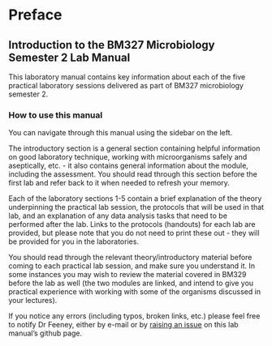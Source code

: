 # Preface {.unnumbered}

## Introduction to the BM327 Microbiology Semester 2 Lab Manual

This laboratory manual contains key information about each of the five practical laboratory sessions delivered as part of BM327 microbiology semester 2. 

### How to use this manual

You can navigate through this manual using the sidebar on the left.

The introductory section is a general section containing helpful information on good laboratory technique, working with microorganisms safely and aseptically, etc. - it also contains general information about the module, including the assessment. You should read through this section before the first lab and refer back to it when needed to refresh your memory.

Each of the laboratory sections 1-5 contain a brief explanation of the theory underpinning the practical lab session, the protocols that will be used in that lab, and an explanation of any data analysis tasks that need to be performed after the lab. Links to the protocols (handouts) for each lab are provided, but please note that you do not need to print these out - they will be provided for you in the laboratories. 

You should read through the relevant theory/introductory material before coming to each practical lab session, and make sure you understand it. In some instances you may wish to review the material covered in BM329 before the lab as well (the two modules are linked, and intend to give you practical experience with working with some of the organisms discussed in your lectures).

If you notice any errors (including typos, broken links, etc.) please feel free to notify Dr Feeney, either by e-mail or by [raising an issue](https://github.com/mafeeney/BM327microS2/issues/new) on this lab manual's github page. 